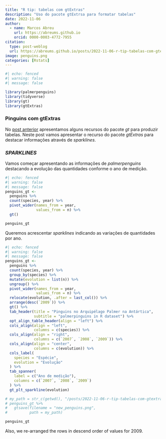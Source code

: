 ```yaml
---
title: "R tip: tabelas com gtExtras"
description: "Uso do pacote gtExtrsa para formatar tabelas"
date: 2022-11-06
author: 
  - name: Marcos Abreu
    url: https://abreums.github.io
    orcid: 0000-0003-4772-7955
citation:
  type: post-weblog
  url: https://abreums.github.io/posts/2022-11-06-r-tip-tabelas-com-gtextras/
image: penguins.png
categories: [Rstats]
---
```


```r
#| echo: fenced
#| warning: false
#| message: false

library(palmerpenguins)
library(tidyverse)
library(gt)
library(gtExtras)
```

### Pinguins com gtExtras

No [post anterior](https://abreums.github.io/posts/2022-11-05-r-tip-criando-tabelas-com-o-pacote-gt/) apresentamos alguns recursos do pacote *gt* para produzir tabelas. Neste post vamos apresentar o recurso do pacote *gtExtras* para destacar informações através de *sparklines*.

### *SPARKLINES*

Vamos começar apresentando as informações de *palmerpenguins* destacando a evolução das quantidades conforme o ano de medição.

```r
#| echo: fenced
#| warning: false
#| message: false
penguins_gt <- 
  penguins %>% 
  count(species, year) %>% 
  pivot_wider(names_from = year,
              values_from = n) %>% 
  gt() 

penguins_gt
```

Queremos acrescentar *sparklines* indicando as variações de quantidades por ano.

```r
#| echo: fenced
#| warning: false
#| message: false
penguins_gt <- 
  penguins %>% 
  count(species, year) %>% 
  group_by(species) %>% 
  mutate(evolution = list(n)) %>% 
  ungroup() %>% 
  pivot_wider(names_from = year,
              values_from = n) %>% 
  relocate(evolution, .after = last_col()) %>% 
  arrange(desc(`2009`)) %>% 
  gt() %>% 
  tab_header(title = "Pinguins no Arquipélago Palmer na Antártica",
             subtitle = "palmerpinguins in R dataset") %>% 
  opt_align_table_header(align = "left") %>% 
  cols_align(align = "left", 
             columns = c(species)) %>% 
  cols_align(align = "right", 
             columns = c(`2007`, `2008`, `2009`)) %>% 
  cols_align(align = "center",
             columns = c(evolution)) %>% 
  cols_label(
    species = "Espécie",
    evolution = "Evolução"
  ) %>% 
  tab_spanner(
    label = c("Ano de medição"),
    columns = c(`2007`, `2008`, `2009`)
  ) %>% 
  gt_plt_sparkline(evolution)

# my_path = str_c(getwd(), "/posts/2022-11-06-r-tip-tabelas-com-gtextras")
# penguins_gt %>% 
#   gtsave(filename = "new_penguins.png",
#          path = my_path)

penguins_gt
```

Also, we re-arranged the rows in descend order of values for 2009.
